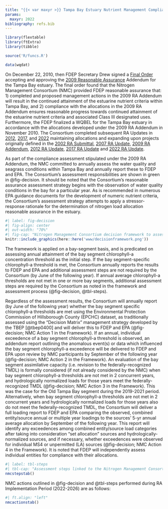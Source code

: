 ```yaml
---
title: "{{< var maxyr >}} Tampa Bay Estuary Nutrient Management Compliance Assessment"
params:
  maxyr: 2022
bibliography: refs.bib
---
```


```r
library(flextable)
library(ftExtra)
library(tibble)

source('R/funcs.R')

data(wqdat)
```

On December 22, 2010, then FDEP Secretary Drew signed a [Final Order](https://drive.google.com/file/d/1wV3w8ack_fLNK3yS-xTR7LTmziNtZ8CN/view?usp=share_link) accepting and approving the [2009 Reasonable Assurance](https://drive.google.com/file/d/10IjJAfcGFf007a5VdPXAUtUi4dx-cmsA/view?usp=drivesdk) Addendum for the Tampa Bay estuary. The final order found that the Nitrogen Management Consortium (NMC) provided FDEP reasonable assurance that: 1) completed and proposed management actions in the 2009 RA Addendum will result in the continued attainment of the estuarine nutrient criteria within Tampa Bay, and 2) compliance with the allocations in the 2009 RA Addendum ensures reasonable progress towards continued attainment of the estuarine nutrient criteria and associated Class III designated uses. Furthermore, the FDEP finalized a WQBEL for the Tampa Bay estuary in accordance with the allocations developed under the 2009 RA Addendum in November 2010. The Consortium completed subsequent RA Updates in  [2012](https://tbep.org/reasonable-assurance-plans-updates-2012/), [2017](https://tbep.org/reasonable-assurance-plans-updates-2017/), and [2022](https://drive.google.com/file/d/18HHMx4U6vHNrFyepEFuoTJ_sEKyTA_gu/view?usp=share_link) maintaining allocations and expanding upon projects originally defined in the [2002 RA Submittal](https://tbep.org/reasonable-assurance-plans-updates-2002/), [2007 RA Update](https://tbep.org/reasonable-assurance-plans-updates-2007/), [2009 RA Addendum](https://drive.google.com/file/d/10IjJAfcGFf007a5VdPXAUtUi4dx-cmsA/view?usp=drivesdk), [2012 RA Update](https://drive.google.com/file/d/1F_QmQcvGVQ78wK3jcMLMGmjs1vJ21nto/view?usp=share_link), [2017 RA Update](https://drive.google.com/file/d/1VdYE67_aZAhFq6JYQSKxx2WY2O5KwyUI/view?usp=share_link) and [2022 RA Update](https://drive.google.com/file/d/18HHMx4U6vHNrFyepEFuoTJ_sEKyTA_gu/view?usp=share_link).

As part of the compliance assessment stipulated under the 2009 RA Addendum, the NMC committed to annually assess the water quality and seagrass conditions within Tampa Bay and annually report these to FDEP and EPA. The Consortium’s assessment responsibilities are shown in green in @fig-decision. It should be noted that the Consortium’s reasonable assurance assessment strategy begins with the observation of water quality conditions in the bay for a particular year. As is recommended in numerous EPA guidance documents for the development of numeric nutrient criteria, the Consortium’s assessment strategy attempts to apply a stressor-response rationale for the determination of nitrogen load allocation reasonable assurance in the estuary.

```r
#| label: fig-decision
#| fig-align: center
#| out-width: "70%"
#| fig-cap: "Nitrogen Management Consortium decision framework to assess future reasonable assurance of adopted allocations. Actions and steps to be conducted by the NMC are shown in the circles and diamonds. Steps, decision points, and actions are outlined in @tbl-steps (below) according to the Roman numerals listed in the figure."
knitr::include_graphics(here::here('www/decisionframework.png'))
```

The framework is applied on a bay-segment basis, and is predicated on assessing annual attainment of the bay segment chlorophyll-a concentration threshold as the initial step. If the bay segment-specific chlorophyll-a threshold is met, the Consortium annually reports the results to FDEP and EPA and additional assessment steps are not required by the Consortium (by June of the following year). If annual average chlorophyll-a thresholds are not met in one or more bay segments, additional assessment steps are required by the Consortium as noted in the framework and assessment process (@fig-decision, @tbl-steps).

Regardless of the assessment results, the Consortium will annually report (by June of the following year) whether the bay segment specific chlorophyll-a thresholds are met using the Environmental Protection Commission of Hillsborough County (EPCHC) dataset, as traditionally assessed using the "Decision Matrix" management strategy developed by the TBEP [@tbep0400] and will deliver this to FDEP and EPA (@fig-decision; NMC Action 1 in the Framework). If an annual, individual exceedence of a bay segment chlorophyll-a threshold is observed, an addendum report outlining the anomalous event(s) or data which influenced the bay segment chlorophyll-a exceedence will be delivered to FDEP and EPA upon review by NMC participants by September of the following year (@fig-decision; NMC Action 2 in the Framework). An evaluation of the bay segment assimilative capacity (i.e. revision to the federally-recognized TMDL) is formally considered (if not already considered by the NMC) when bay segment chlorophyll-a thresholds are not met in 2 concurrent years, and hydrologically normalized loads for those years meet the federally-recognized TMDL (@fig-decision; NMC Action 3 in the Framework). This was the case for the Old Tampa Bay segment during the 2019-2021 period.  Alternatively, when bay segment chlorophyll-a thresholds are not met in 2 concurrent years and hydrologically normalized loads for those years also do not meet the federally-recognized TMDL, the Consortium will deliver a full loading report to FDEP and EPA comparing the observed, combined entity/source annual or multiple year loadings to the sources' 5-yr annual average allocation by September of the following year. This report will identify any exceedences among combined entity/source load categories after taking into consideration "set allocation" sources and hydrologically-normalized sources, and if necessary, whether exceedences were observed for individual MS4 or unpermitted (LA) sources (@fig-decision; NMC Action 4 in the Framework). It is noted that FDEP will independently assess individual entities for compliance with their allocations.

```r
#| label: tbl-steps
#| tbl-cap: "Assessment steps linked to the Nitrogen Management Consortium's decision framework, as depicted in the flowchart above"
nmcstepstab()
```

NMC actions outlined in @fig-decision and @tbl-steps performed during RA Implementation Period (2022-2026) are as follows:

```r
#| ft.align: "left"
nmcactionstab()
```

